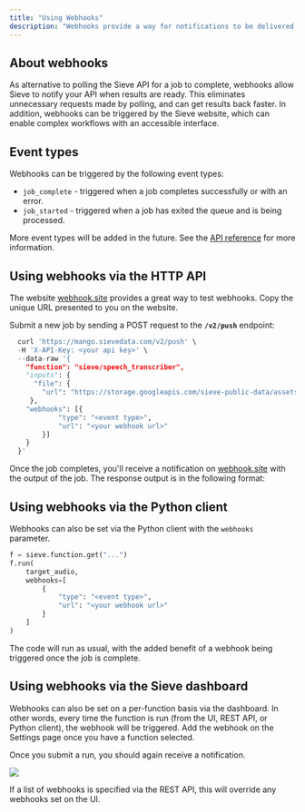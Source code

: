 ```yaml
---
title: "Using Webhooks"
description: "Webhooks provide a way for notifications to be delivered to an external web server when a Sieve job completes."
---
```


## **About webhooks**

As alternative to polling the Sieve API for a job to complete, webhooks allow Sieve to notify your API when results are ready. This eliminates unnecessary requests made by polling, and can get results back faster. In addition, webhooks can be triggered by the Sieve website, which can enable complex workflows with an accessible interface.

## **Event types**

Webhooks can be triggered by the following event types:

- `job_complete` - triggered when a job completes successfully or with an error.
- `job_started` - triggered when a job has exited the queue and is being processed.

More event types will be added in the future. See the [API reference](/reference-v2/api/webhook) for more information.

## **Using webhooks via the HTTP API**

The website [webhook.site](https://webhook.site/) provides a great way to test webhooks. Copy the unique URL presented to you on the website.

Submit a new job by sending a POST request to the **`/v2/push`** endpoint:

```python
  curl 'https://mango.sievedata.com/v2/push' \
  -H 'X-API-Key: <your api key>' \
  --data-raw '{
    "function": "sieve/speech_transcriber",
    "inputs": {
      "file": {
        "url": "https://storage.googleapis.com/sieve-public-data/assets/dub.m4a"
     },
    "webhooks": [{
            "type": "<event type>",
            "url": "<your webhook url>"
        }]
    }
  }'
```

Once the job completes, you'll receive a notification on [webhook.site](https://webhook.site/) with the output of the job. The response output is in the following format:

## **Using webhooks via the Python client**

Webhooks can also be set via the Python client with the `webhooks` parameter.

```python
f = sieve.function.get("...")
f.run(
    target_audio,
    webhooks=[
        {
            "type": "<event type>",
            "url": "<your webhook url>"
        }
    ]
)
```

The code will run as usual, with the added benefit of a webhook being triggered once the job is complete.

## **Using webhooks via the Sieve dashboard**

Webhooks can also be set on a per-function basis via the dashboard. In other words, every time the function is run (from the UI, REST API, or Python client), the webhook will be triggered. Add the webhook on the Settings page once you have a function selected.

Once you submit a run, you should again receive a notification.

![](https://storage.googleapis.com/sieve-public-data/assets/webhooks.png)

 <Warning>If a list of webhooks is specified via the REST API, this will override any webhooks set on the UI.</Warning>
